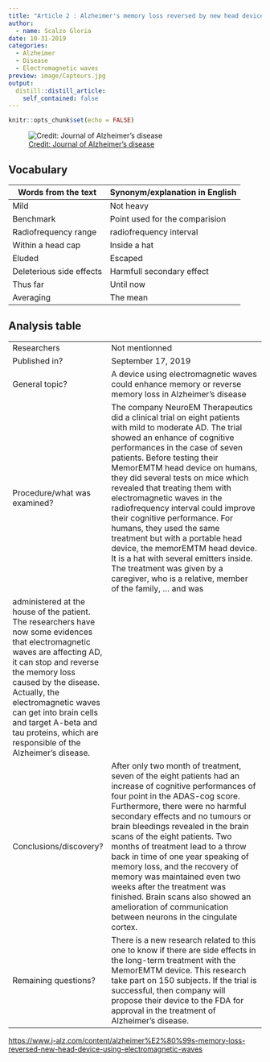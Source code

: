 ```yaml
---
title: "Article 2 : Alzheimer's memory loss reversed by new head device using electromagnetic waves"
author:
  - name: Scalzo Gloria
date: 10-31-2019
categories:
  - Alzheimer 
  - Disease
  - Electromagnetic waves
preview: image/Capteurs.jpg
output:
  distill::distill_article:
    self_contained: false
---
```


```r
knitr::opts_chunk$set(echo = FALSE)
```


![ [Credit: Journal of Alzheimer's disease](https://www.j-alz.com/content/alzheimer%E2%80%99s-memory-loss-reversed-new-head-device-using-electromagnetic-waves) ](image/Capteurs.jpg)

## Vocabulary 

| Words from the text | Synonym/explanation in English |
| ------------------- | ------------------------------ |
| Mild  | Not heavy |
| Benchmark | Point used for the comparision  |
| Radiofrequency range | radiofrequency interval |
| Within a head cap | Inside a hat | 
| Eluded | Escaped | 
| Deleterious side effects | Harmfull secondary effect |
| Thus far | Until now | 
| Averaging  | The mean |



## Analysis table 

|                              |                                                                     |
| ---------------------------- | ------------------------------------------------------------------- |
| Researchers                  | Not mentionned |
| Published in?                | September 17, 2019                                                       |
| General topic?               | A device using electromagnetic waves could enhance memory or reverse memory loss in Alzheimer's disease |
| Procedure/what was examined? | The company NeuroEM Therapeutics did a clinical trial on eight patients with mild to moderate AD. The trial showed an enhance of cognitive performances in the case of seven patients. Before testing their MemorEMTM head device on humans, they did several tests on mice which revealed that treating them with electromagnetic waves in the radiofrequency interval could improve their cognitive performance. For humans, they used the same treatment but with a portable head device, the memorEMTM head device. It is a hat with several emitters inside. The treatment was given by a caregiver, who is a relative, member of the family, ... and was
administered at the house of the patient. The researchers have now some evidences that electromagnetic waves are affecting AD, it can stop and reverse the memory loss caused by the disease. Actually, the electromagnetic waves can get into brain cells and target A-beta and tau proteins, which are responsible of the Alzheimer’s disease. |
| Conclusions/discovery?       | After only two month of treatment, seven of the eight patients had an increase of cognitive performances of four point in the ADAS-cog score. Furthermore, there were no harmful secondary effects and no tumours or brain bleedings revealed in the brain scans of the eight patients. Two months of treatment lead to a throw back in time of one year speaking of memory loss, and the recovery of memory was maintained even two weeks after the treatment was finished. Brain scans also showed an amelioration of communication between neurons in the cingulate cortex. |
| Remaining questions?         | There is a new research related to this one to know if there are side effects in the long-term treatment with the MemorEMTM device. This research take part on 150 subjects. If the trial is successful, then company will propose their device to the FDA for approval in the treatment of Alzheimer’s disease. |


<https://www.j-alz.com/content/alzheimer%E2%80%99s-memory-loss-reversed-new-head-device-using-electromagnetic-waves>


